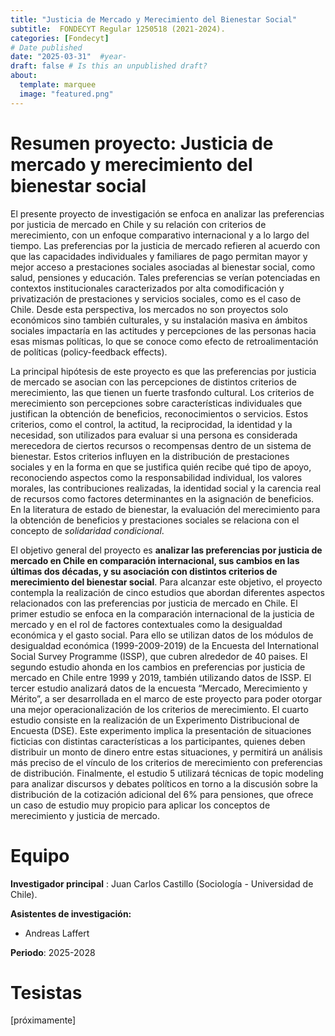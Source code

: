 ```yaml
---
title: "Justicia de Mercado y Merecimiento del Bienestar Social"
subtitle:  FONDECYT Regular 1250518 (2021-2024).
categories: [Fondecyt]
# Date published
date: "2025-03-31"  #year-
draft: false # Is this an unpublished draft?
about:
  template: marquee
  image: "featured.png"  
---
```


# Resumen proyecto: Justicia de mercado y merecimiento del bienestar social {-}

El presente proyecto de investigación se enfoca en analizar las preferencias por justicia de mercado en Chile y su relación con criterios de merecimiento, con un enfoque comparativo internacional y a lo largo del tiempo. Las preferencias por la justicia de mercado refieren al acuerdo con que las capacidades individuales y familiares de pago permitan mayor y mejor acceso a prestaciones sociales asociadas al bienestar social, como salud, pensiones y educación. Tales preferencias se verían potenciadas en contextos institucionales caracterizados por alta comodificación y privatización de prestaciones y servicios sociales, como es el caso de Chile. Desde esta perspectiva, los mercados no son proyectos solo económicos sino también culturales, y su instalación masiva en ámbitos sociales impactaría en las actitudes y percepciones de las personas hacia esas mismas políticas, lo que se conoce como efecto de retroalimentación de políticas (policy-feedback effects). 

La principal hipótesis de este proyecto es que las preferencias por justicia de mercado se asocian con las percepciones de distintos criterios de merecimiento, las que tienen un fuerte trasfondo cultural. Los criterios de merecimiento son percepciones sobre características individuales que justifican la obtención de beneficios, reconocimientos o servicios. Estos criterios, como el control, la actitud, la reciprocidad, la identidad y la necesidad, son utilizados para evaluar si una persona es considerada merecedora de ciertos recursos o recompensas dentro de un sistema de bienestar. Estos criterios influyen en la distribución de prestaciones sociales y en la forma en que se justifica quién recibe qué tipo de apoyo, reconociendo aspectos como la responsabilidad individual, los valores morales, las contribuciones realizadas, la identidad social y la carencia real de recursos como factores determinantes en la asignación de beneficios. En la literatura de estado de bienestar, la evaluación del merecimiento para la obtención de beneficios y prestaciones sociales se relaciona con el concepto de _solidaridad condicional_.

El objetivo general del proyecto es **analizar las preferencias por justicia de mercado en Chile en comparación internacional, sus cambios en las últimas dos décadas, y su asociación con distintos criterios de merecimiento del bienestar social**. Para alcanzar este objetivo, el proyecto contempla la realización de cinco estudios que abordan diferentes aspectos relacionados con las preferencias por justicia de mercado en Chile. El primer estudio se enfoca en la comparación internacional de la justicia de mercado y en el rol de factores contextuales como la desigualdad económica y el gasto social. Para ello se utilizan datos de los módulos de desigualdad económica (1999-2009-2019) de la Encuesta del International Social Survey Programme (ISSP), que cubren alrededor de 40 paises. El segundo estudio ahonda en los cambios en preferencias por justicia de mercado en Chile entre 1999 y 2019, también utilizando datos de ISSP. El tercer estudio analizará datos de la encuesta "Mercado, Merecimiento y Mérito", a ser desarrollada en el marco de este proyecto para poder otorgar una mejor operacionalización de los criterios de merecimiento. El cuarto estudio consiste en la realización de un Experimento Distribucional de Encuesta (DSE). Este experimento implica la presentación de situaciones ficticias con distintas características a los participantes, quienes deben distribuir un monto de dinero entre estas situaciones, y permitirá un análisis más preciso de el vínculo de los criterios de merecimiento con preferencias de distribución. Finalmente, el estudio 5 utilizará técnicas de topic modeling para analizar discursos y debates políticos en torno a la discusión sobre la distribución de la cotización adicional del 6% para pensiones, que ofrece un caso de estudio muy propicio para aplicar los conceptos de merecimiento y justicia de mercado.

# Equipo 

**Investigador principal** : Juan Carlos Castillo (Sociología - Universidad de Chile).

**Asistentes de investigación:**

- Andreas Laffert

**Periodo**: 2025-2028

# Tesistas

[próximamente]
